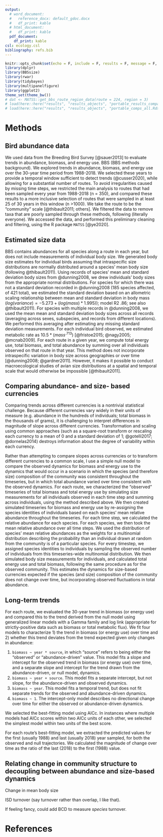```yaml
---
output:
  # word_document:
  #   reference_docx: default_gdoc.docx
  #   df_print: kable
  # html_document:
  #   df_print: kable
  pdf_document: 
    df_print: kable
csl: ecology.csl
bibliography: refs.bib
---
```


```r
knitr::opts_chunk$set(echo = F, include = F, results = F, message = F, warning = F, eval = T, fig.dim = c(3.5, 2))
library(dplyr)
library(BBSsize)
library(rwar)
library(tidybayes)
library(multipanelfigure)
library(ggplot2)
theme_set(theme_bw())
# dat <- MATSS::get_bbs_route_region_data(route = 224, region = 3)
# load(here::here("results", "results_objects", "portable_results_compare.Rds"))
# load(here::here("results", "results_objects", "portable_comps_all.Rds"))
```


# Methods

## Bird abundance data

We used data from the Breeding Bird Survey [@sauer2013] to evaluate trends in abundance, biomass, and energy use. BBS (BBS methods background). We explored trends in abundance, biomass, and energy use over the 30-year time period from 1988-2018. We selected these years to provide a temporal window sufficient to detect trends (@cusser2020), while allowing for a substantial number of routes. To avoid irregularities caused by missing time steps, we restricted the main analysis to routes that had been sampled every year from 1988-2018 (n = 350), and compared these results to a more inclusive selection of routes that were sampled in at least 25 of 30 years in this window (n >1000).  We take the route to be the "community" scale [@thibault2011; others]. We filtered the data to remove taxa that are poorly sampled through these methods, following (literally everyone). We accessed the data, and performed this preliminary cleaning and filtering, using the R package `MATSS` [@ye2020]. 

##  Estimated size data

BBS contains abundances for all species along a route in each year, but does not include measurements of individual body size. We generated body size estimates for individual birds assuming that intraspecific size distributions are normally distributed around a species’ mean body size (following @thibault2011). Using records of species’ mean and standard deviation body sizes from @dunning2008, we drew individuals’ body sizes from the appropriate normal distributions. For species for which there was not a standard deviation recorded in @dunning2008 (185 species affected, of 421 total), we estimated the standard deviation based on an allometric scaling relationship between mean and standard deviation in body mass ($log(variance) = -5.273 + (log(mass) * 1.995))$; model R2 .86; see also @thibault2011). For species with multiple records in @dunning2008, we used the mean mean and standard deviation body sizes across all records (averaging across sexes, subspecies, and records from different locations). We performed this averaging after estimating any missing standard deviation measurements. For each individual bird observed, we estimated metabolic rate as $10.5 * (mass ^.713)$ [@fristoe2015; @nagy2005; @mcnab2009]. For each route in a given year, we compute total energy use, total biomass, and total abundance by summing over all individuals observed on that route in that year. This method does not incorporate intraspecific variation in body size across geographies or over time [@dunning2008; @gardner2011]. However, it makes it possible to conduct macroecological studies of avian size distributions at a spatial and temporal scale that would otherwise be impossible [@thibault2011].

## Comparing abundance- and size- based currencies

Comparing trends across different currencies is a nontrivial statistical challenge. Because different currencies vary widely in their units of measure (e.g. abundance in the hundreds of individuals; total biomass in the thousands of grams), it is challenging to interpret differences in magnitude of slope across different currencies. Transformation and scaling using common approaches (such as a square-root transform or rescaling each currency to a mean of 0 and a standard deviation of 1; @gotelli2017; @dornelas2014) destroys information about the degree of variability within each currency. 

Rather than attempting to compare slopes across currencies or to transform different currencies to a common scale, I use a simple null model to compare the observed dynamics for biomass and energy use to the dynamics that would occur in a scenario in which the species (and therefore size) composition of the community was consistent throughout the timeseries, but in which total abundance varied over time consistent with the observed dynamics. For each route, we characterized the "observed" timeseries of total biomass and total energy use by simulating size measurements for all individuals observed in each time step and summing across individuals, using the method described above. We then created simulated timeseries for biomass and energy use by re-assigning the species identities of individuals based on each species' mean relative abundance throughout the timeseries. For each time step, we calculated the relative abundance for each species. For each species, we then took the mean relative abundance over all time steps. We used the distribution of species' mean relative abundances as the weights for a multinomial distribution describing the probability than an individual drawn at random from the community is of a particular species. For every timestep, we assigned species identities to individuals by sampling the observed number of individuals from this timeseries-wide multinomial distribution. We then simulated body size measurements for individuals, and calculated total energy use and total biomass, following the same procedure as for the observed community. This estimates the dynamics for size-based currencies expected if the species (and size) composition of the community does not change over time, but incorporating observed fluctuations in total abundance. 

## Long-term trends

For each route, we evaluated the 30-year trend in biomass (or energy use) and compared this to the trend derived from the null model using generalized linear models with a Gamma family and log link (appropriate for strictly-positive data such as biomass or total metabolic flux). We fit four models to characterize 1) the trend in biomass (or energy use) over time and 2) whether this trend deviates from the trend expected given only changes in abundance:

1. `biomass ~ year * source`, in which "source" refers to being either the "observed" or "abundance-driven" value. This model fits a slope and intercept for the observed trend in  biomass (or energy use) over time, and a separate slope and intercept for the trend drawn from the abundance-driven, or null model, dynamics.
2. `biomass ~ year + source`. This model fits a separate intercept, but not slope, for the abundance-driven and observed dynamics.
3. `biomass ~ year`. This model fits a temporal trend, but does not fit separate trends for the observed and abundance-driven dynamics.
4. `biomass ~ 1`. The intercept-only model describes no directional change over time for either the observed or abundance-driven dynamics. 

We selected the best-fitting model using AICc. In instances where multiple models had AICc scores within two AICc units of each other, we selected the simplest model within two units of the best score.

For each route's best-fitting model, we extracted the predicted values for the first (usually 1988) and last (usually 2018) year sampled, for both the observed and null trajectories. We calculated the magnitude of change over time as the ratio of the last (2018) to the first (1988) value.

## Relating change in community structure to decoupling between abundance and size-based dynamics

Change in mean body size

ISD turnover (say turnover rather than overlap, I like that).

If feeling fancy, could add BCD to measure *species* turnover. 

\newpage
# References
